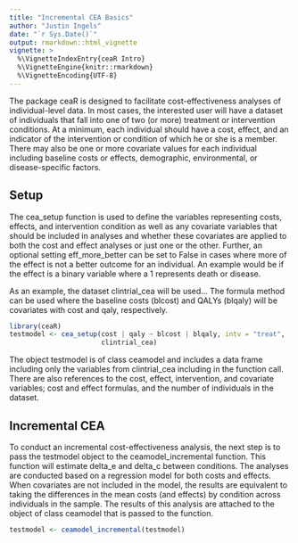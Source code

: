 ```yaml
---
title: "Incremental CEA Basics"
author: "Justin Ingels"
date: "`r Sys.Date()`"
output: rmarkdown::html_vignette
vignette: >
  %\VignetteIndexEntry{ceaR Intro}
  %\VignetteEngine{knitr::rmarkdown}
  %\VignetteEncoding{UTF-8}
---
```


The package ceaR is designed to facilitate cost-effectiveness analyses of 
individual-level data. In most cases, the interested user will have a dataset
of individuals that fall into one of two (or more) treatment or intervention
conditions. At a minimum, each individual should have a cost, effect, and an
indicator of the intervention or condition of which he or she is a member.
There may also be one or more covariate values for each individual including
baseline costs or effects, demographic, environmental, or disease-specific 
factors.

## Setup
The cea_setup function is used to define the variables representing costs, 
effects, and intervention condition as well as any covariate variables that
should be included in analyses and whether these covariates are applied to 
both the cost and effect analyses or just one or the other. Further, an
optional setting eff_more_better can be set to False in cases where more of
the effect is not a better outcome for an individual. An example would be if
the effect is a binary variable where a 1 represents death or disease.

As an example, the dataset clintrial_cea will be used... The formula method can
be used where the baseline costs (blcost) and QALYs (blqaly) will be covariates
with cost and qaly, respectively.

```r
library(ceaR)
testmodel <- cea_setup(cost | qaly ~ blcost | blqaly, intv = "treat", 
                       clintrial_cea)
```

The object testmodel is of class ceamodel and includes a data frame including
only the variables from clintrial_cea including in the function call. There are
also references to the cost, effect, intervention, and covariate variables; cost
and effect formulas, and the number of individuals in the dataset.

## Incremental CEA
To conduct an incremental cost-effectiveness analysis, the next step is to pass
the testmodel object to the ceamodel_incremental function. This function will
estimate delta_e and delta_c between conditions. The analyses are conducted
based on a regression model for both costs and effects. When covariates are
not included in the model, the results are equivalent to taking the differences
in the mean costs (and effects) by condition across individuals in the sample.
The results of this analysis are attached to the object of class ceamodel that
is passed to the function.

```r
testmodel <- ceamodel_incremental(testmodel)
```

